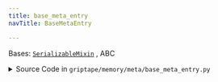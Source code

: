 ```yaml
---
title: base_meta_entry
navTitle: BaseMetaEntry

---
```


<span id="griptape.memory.meta.base_meta_entry.BaseMetaEntry"></span>

Bases:
 [`SerializableMixin`](../../mixins/serializable_mixin.mdx#griptape.mixins.serializable_mixin.SerializableMixin "SerializableMixin (griptape.mixins.serializable_mixin.SerializableMixin)")
, <span title="abc.ABC">ABC</span>

<details><summary>Source Code in <code>griptape&#47;memory&#47;meta&#47;base_meta_entry.py</code></summary>

```python
@define
class BaseMetaEntry(SerializableMixin, ABC): ...
```

</details>
